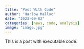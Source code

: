 ```yaml
---
title: "Post With Code"
author: "Harlow Malloc"
date: "2023-09-02"
categories: [news, code, analysis]
image: "image.jpg"
---
```


This is a post with executable code.
